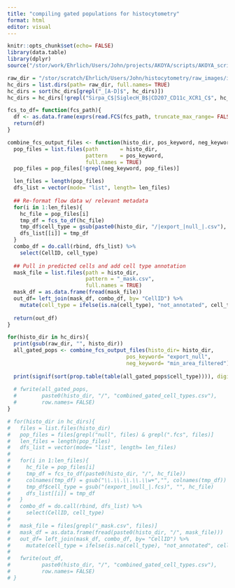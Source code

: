 ```yaml
---
title: "compiling gated populations for histocytometry"
format: html
editor: visual
---
```


```r
knitr::opts_chunk$set(echo= FALSE)
library(data.table)
library(dplyr)
source("/stor/work/Ehrlich/Users/John/projects/AKOYA/scripts/AKOYA_scripts/scripts/AKOYA_clustering_comparison_functions.R")
```

```r
raw_dir = "/stor/scratch/Ehrlich/Users/John/histocytometry/raw_images/images_2023-08-10"
hc_dirs = list.dirs(path= raw_dir, full.names= TRUE) 
hc_dirs = sort(hc_dirs[grepl("_[A-D]$", hc_dirs)])
hc_dirs = hc_dirs[!grepl("Sirpa_C$|SiglecH_B$|CD207_CD11c_XCR1_C$", hc_dirs)]
```

```r
fcs_to_df= function(fcs_path){
  df <- as.data.frame(exprs(read.FCS(fcs_path, truncate_max_range= FALSE)))
  return(df)
}

combine_fcs_output_files <- function(histo_dir, pos_keyword, neg_keyword){
  pop_files = list.files(path       = histo_dir, 
                         pattern    = pos_keyword,
                         full.names = TRUE)
  pop_files = pop_files[!grepl(neg_keyword, pop_files)]

  len_files = length(pop_files)
  dfs_list = vector(mode= "list", length= len_files)
  
  ## Re-format flow data w/ relevant metadata
  for(i in 1:len_files){
    hc_file = pop_files[i]
    tmp_df = fcs_to_df(hc_file)
    tmp_df$cell_type = gsub(paste0(histo_dir, "/|export_|null_|.csv"), "", hc_file)
    dfs_list[[i]] = tmp_df
  }
  combo_df = do.call(rbind, dfs_list) %>% 
    select(CellID, cell_type) 
  
  ## Pull in predicted cells and add cell type annotation
  mask_file = list.files(path = histo_dir, 
                         pattern = "_mask.csv",
                         full.names = TRUE)
  mask_df = as.data.frame(fread(mask_file))
  out_df= left_join(mask_df, combo_df, by= "CellID") %>% 
    mutate(cell_type = ifelse(is.na(cell_type), "not_annotated", cell_type)) 
  
  return(out_df)
}
```


```r
for(histo_dir in hc_dirs){
  print(gsub(raw_dir, "", histo_dir))
  all_gated_pops <- combine_fcs_output_files(histo_dir= histo_dir, 
                                      pos_keyword= "export_null",
                                      neg_keyword= "min_area_filtered")
  
  print(signif(sort(prop.table(table(all_gated_pops$cell_type)))), digits= 1)
  
  # fwrite(all_gated_pops,
  #        paste0(histo_dir, "/", "combined_gated_cell_types.csv"),
  #        row.names= FALSE)
}
```


```r
# for(histo_dir in hc_dirs){
#   files = list.files(histo_dir)
#   pop_files = files[grepl("null", files) & grepl(".fcs", files)]
#   len_files = length(pop_files)
#   dfs_list = vector(mode= "list", length= len_files)
#   
#   for(i in 1:len_files){
#     hc_file = pop_files[i]
#     tmp_df = fcs_to_df(paste0(histo_dir, "/", hc_file))
#     colnames(tmp_df) = gsub("\\.\\.\\.\\.\\w+","", colnames(tmp_df))
#     tmp_df$cell_type = gsub("(export_|null_|.fcs)", "", hc_file)
#     dfs_list[[i]] = tmp_df
#   }
#   combo_df = do.call(rbind, dfs_list) %>% 
#     select(CellID, cell_type) 
#   
#   mask_file = files[grepl("_mask.csv", files)]
#   mask_df = as.data.frame(fread(paste0(histo_dir, "/", mask_file)))
#   out_df= left_join(mask_df, combo_df, by= "CellID") %>% 
#     mutate(cell_type = ifelse(is.na(cell_type), "not_annotated", cell_type)) 
#   
#   fwrite(out_df, 
#          paste0(histo_dir, "/", "combined_gated_cell_types.csv"), 
#          row.names= FALSE)
# }

```
